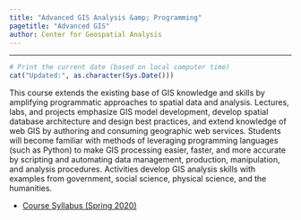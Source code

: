 ```yaml
---
title: "Advanced GIS Analysis &amp; Programming"
pagetitle: "Advanced GIS"
author: Center for Geospatial Analysis
---
```


****

```r
# Print the current date (based on local computer time)
cat("Updated:", as.character(Sys.Date()))
```

This course extends the existing base of GIS knowledge and skills by amplifying programmatic approaches to spatial data and analysis.
Lectures, labs, and projects emphasize GIS model development, develop spatial database architecture and design best practices, and extend knowledge of web GIS by authoring and consuming geographic web services.
Students will become familiar with methods of leveraging programming languages (such as Python) to make GIS processing easier, faster, and more accurate by scripting and automating data management, production, manipulation, and analysis procedures.
Activities develop GIS analysis skills with examples from government, social science, physical science, and the humanities.

- [Course Syllabus (Spring 2020)](syllabus/)
